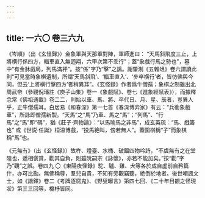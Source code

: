 ```yaml
---
---
---
```

title: 一六〇 卷三六九
---




《岑順》（出《玄怪録》）金象軍與天那軍對陣，軍師進曰： “天馬斜飛度三止，上將横行係四方，輜車直入無迴翔，六甲次第不乖行”；蓋“象戲行馬之勢也”，墓中“有金牀戲局，列馬滿枰”。按“係”字乃“擊”之譌。謝肇淛《五雜俎》卷六謂讀此則“可見當時象棋遺制，所謂‘天馬斜飛’、‘輜車直入’、‘步卒横行’者，皆彷彿與今同，但云‘上將横行擊四方’者稍異耳”。《玄怪録》作者爲牛僧孺；象棋之制雖出北周武帝（參觀倪璠註《庾子山集》卷一《象戲賦》、卷七《進象經賦表》），而據釋念常《佛祖通載》卷二二，則始以車、馬、將、卒代日、月、星、辰者，豈異人乎，正牛僧孺耳。白居易《和春深》第一七首《春深博弈家》有云：“兵衝象戲車”，所詠即僧孺新製。“天馬”之“馬”乃車、馬之“馬”；“列馬”、“行馬”之“馬”即“碼”，猶《莊子·齊物論》：“以馬喻馬之非馬”，成玄英疏：“馬、戲籌也” 或《世説·任誕》桓温博戲，“投馬絶叫，傍若無人”。蓋圍棋稱“子”而象棋稱“馬”也。

《元無有》（出《玄怪録》）故杵、燈臺、水桶、破鐺四物吟詩，“不虞無有之在堂隍也，遞相褒賞，勸其自負，則雖阮嗣宗《詠懷》，亦若不能加矣。”按“勸”字乃“觀”之誤。卷四九 〇《東陽夜怪録》駝、驢、雞、犬等各於成自虚前自矜篇什，亦可比勘。無佛稱尊，羣兒自貴，不知有旁觀竊聽，絶倒於地者。後世嘲諷文士，如《諧鐸》卷二《考牌逐腐鬼》、《野叟曝言》第四七回、《二十年目覩之怪現狀》第三三回等，機杼皆同。